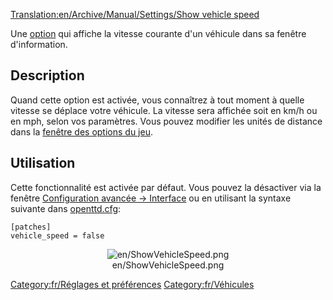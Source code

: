 [[Translation:en/Archive/Manual/Settings/Show vehicle speed]]


[[Category:fr/Réglages et préférences]]
[[Category:fr/Véhicules]]

Une [[fr/Archive/Manual/Settings/Options avancées|option]] qui affiche la vitesse courante d'un véhicule dans sa fenêtre d'information.

== Description ==
Quand cette option est activée, vous connaîtrez à tout moment à quelle vitesse se déplace votre véhicule. La vitesse sera affichée soit en km/h ou en mph, selon vos paramètres. Vous pouvez modifier les unités de distance dans la [[fr/Manual/Fenêtre des options du jeu|fenêtre des options du jeu]].

== Utilisation ==
Cette fonctionnalité est activée par défaut. Vous pouvez la désactiver via la fenêtre [[fr/Archive/Manual/Settings/Options avancées/Interface#Afficher vitesse du véhicule dans la barre d'état|Configuration avancée -> Interface]] ou en utilisant la syntaxe suivante dans [[fr/Archive/Manual/Settings/Openttd.cfg|openttd.cfg]]:

<pre>
[patches]
vehicle_speed = false
</pre>
<center>[[File:en/ShowVehicleSpeed.png]]</center>